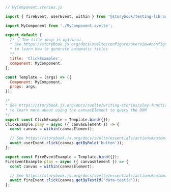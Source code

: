 ```js
// MyComponent.stories.js

import { fireEvent, userEvent, within } from '@storybook/testing-library';

import MyComponent from './MyComponent.svelte';

export default {
  /* 👇 The title prop is optional.
  * See https://storybook.js.org/docs/svelte/configure/overview#configure-story-loading
  * to learn how to generate automatic titles
  */
  title: 'ClickExamples',
  component: MyComponent,
};

const Template = (args) => ({
  Component: MyComponent,
  props: args,
});

/*
* See https://storybook.js.org/docs/svelte/writing-stories/play-function#working-with-the-canvas
* to learn more about using the canvasElement to query the DOM
*/
export const ClickExample = Template.bind({});
ClickExample.play = async ({ canvasElement }) => {
  const canvas = within(canvasElement);

  // See https://storybook.js.org/docs/svelte/essentials/actions#automatically-matching-args to learn how to setup logging in the Actions panel
  await userEvent.click(canvas.getByRole('button'));
};

export const FireEventExample = Template.bind({});
FireEventExample.play = async ({ canvasElement }) => {
  const canvas = within(canvasElement);

  // See https://storybook.js.org/docs/svelte/essentials/actions#automatically-matching-args to learn how to setup logging in the Actions panel
  await fireEvent.click(canvas.getByTestId('data-testid'));
};
```